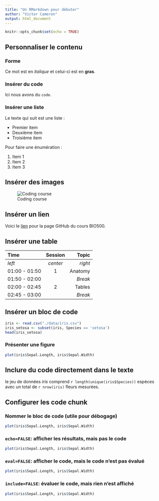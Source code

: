 ```yaml
---
title: "Un RMarkdown pour débuter"
author: "Victor Cameron"
output: html_document
---
```


```r
knitr::opts_chunk$set(echo = TRUE)
```

## Personnaliser le contenu

### Forme

Ce mot est en *italique* et celui-ci est en **gras**.

### Insérer du code

Ici nous avons du `code`.

### Insérer une liste

Le texte qui suit est une liste : 

- Premier item 
- Deuxième item 
- Troisième item

Pour faire une énumération : 

1. Item 1 
2. Item 2 
3. Item 3

## Insérer des images

![Coding course](./img/programmer.gif)

## Insérer un lien

Voici le [lien](https://github.com/EcoNumUdS/BIO500) pour la page GitHub
du cours BIO500.

## Insérer une table

| Time          | Session  |   Topic |
|:--------------|:--------:|--------:|
| *left*        | *center* | *right* |
| 01:00 - 01:50 |    1     | Anatomy |
| 01:50 - 02:00 |          | *Break* |
| 02:00 - 02:45 |    2     |  Tables |
| 02:45 - 03:00 |          | *Break* |

## Insérer un bloc de code

```r
iris <- read.csv("./data/iris.csv")
iris_setosa <- subset(iris, Species == 'setosa')
head(iris_setosa)
```

### Présenter une figure

```r
plot(iris$Sepal.Length, iris$Sepal.Width)
```

## Inclure du code directement dans le texte

le jeu de données *iris* comprend `r length(unique(iris$Species))`
espèces avec un total de `r nrow(iris)` fleurs mesurées.

## Configurer les code chunk

### Nommer le bloc de code (utile pour débogage)

```r
plot(iris$Sepal.Length, iris$Sepal.Width)
```

### `echo=FALSE`: afficher les résultats, mais pas le code

```r
plot(iris$Sepal.Length, iris$Sepal.Width)
```

### `eval=FALSE`: afficher le code, mais le code n'est pas évalué

```r
plot(iris$Sepal.Length, iris$Sepal.Width)
```

### `include=FALSE`: évaluer le code, mais rien n'est affiché

```r
plot(iris$Sepal.Length, iris$Sepal.Width)
```
